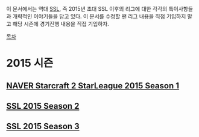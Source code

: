 이 문서에서는 역대 [[Starcraft 2 StarLeague|SSL]], 즉 2015년 초대 SSL 이후의 리그에 대한 각각의 특이사항들과 개략적인 이야기들을 담고 있다. 이 문서를 수정할 땐 리그 내용을 직접 기입하지 말고 해당 시즌에 경기진행 내용을 직접 기입하자.

[[목차]]
= 2015 시즌 =
== [[NAVER Starcraft 2 StarLeague 2015 Season 1]] ==
== [[SSL 2015 Season 2]] ==
== [[SSL 2015 Season 3]] ==
